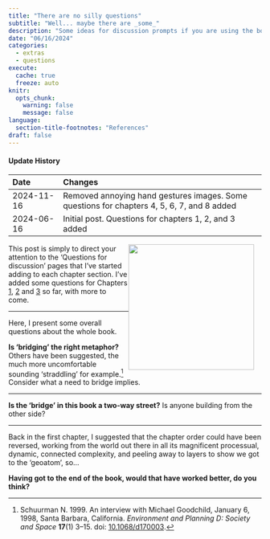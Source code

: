 ```yaml
---
title: "There are no silly questions"
subtitle: "Well... maybe there are _some_"
description: "Some ideas for discussion prompts if you are using the book in a seminar or class... or even if you're not"
date: "06/16/2024"
categories:
  - extras
  - questions
execute: 
  cache: true
  freeze: auto
knitr:
  opts_chunk: 
    warning: false
    message: false
language:
  section-title-footnotes: "References"
draft: false
---
```


::: {.callout-note collapse="true"}
#### Update History

| Date | Changes                                                
|:-    |:-------
| 2024-11-16 | Removed annoying hand gestures images. Some questions for chapters 4, 5, 6, 7, and 8 added
| 2024-06-16 | Initial post. Questions for chapters 1, 2, and 3 added

:::

<a href="https://commons.wikimedia.org/wiki/File:Mus%C3%A9e_Rodin_1.jpg"><img src="the-thinker.jpg" style="width:250px; float:right; padding:0px 15px 15px 0px"></a> This post is simply to direct your attention to the 'Questions for discussion' pages that I've started adding to each chapter section. I've added some questions for Chapters [1](../chapters/chap1/questions-1.qmd), [2](../chapters/chap2/questions-2.qmd) and [3](../chapters/chap3/questions-3.qmd) so far, with more to come.

<hr>

Here, I present some overall questions about the whole book.

**Is 'bridging' the right metaphor?**
Others have been suggested, the much more uncomfortable sounding 'straddling' for example.^[Schuurman N. 1999. An interview with Michael Goodchild, January 6, 1998, Santa Barbara, California. *Environment and Planning D: Society and Space* **17**(1) 3–15. doi: [10.1068/d170003](https://dx.doi.org/10.1068/d170003).] Consider what a need to bridge implies.

<hr>

**Is the 'bridge' in this book a two-way street?**
Is anyone building from the other side?

<hr>

Back in the first chapter, I suggested that the chapter order could have been reversed, working from the world out there in all its magnificent processual, dynamic, connected complexity, and peeling away to layers to show we got to the 'geoatom', so... 

**Having got to the end of the book, would that have worked better, do you think?**
